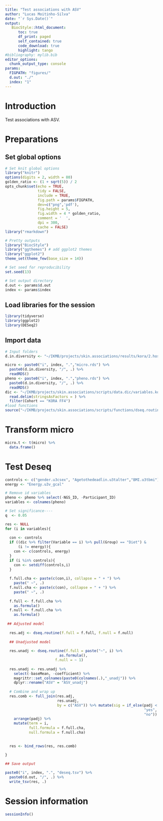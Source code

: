 ```yaml
---
title: "Test associations with ASV"
author: "Lucas Moitinho-Silva"
date: "`r Sys.Date()`"
output:
   BiocStyle::html_document:
      toc: true
      df_print: paged
      self_contained: true
      code_download: true
      highlight: tango
#bibliography: mylib.bib
editor_options:
  chunk_output_type: console
params:
  FIGPATH: "figures/"
  d.out: "./"
  index: "1"
---
```



# Introduction

Test associations with ASV.

# Preparations

## Set global options

```r
# Set knit global options
library("knitr")
options(digits = 2, width = 80)
golden_ratio <- (1 + sqrt(5)) / 2
opts_chunk$set(echo = TRUE,
               tidy = FALSE,
               include = TRUE,
               fig.path = params$FIGPATH,
               dev=c("png",'pdf'),
               fig.height = 5,
               fig.width = 4 * golden_ratio,
               comment = '  ',
               dpi = 300,
               cache = FALSE)
library("rmarkdown")

# Pretty outputs
library("BiocStyle")
library("ggthemes") # add ggplot2 themes
library("ggplot2")
theme_set(theme_few(base_size = 14))

# Set seed for reproducibility
set.seed(13)

# Set output directory
d.out <- params$d.out
index <- params$index
```


## Load libraries for the session

```r
library(tidyverse)
library(ggplot2)
library(DESeq2)
```

## Import data
```r
# Input folders
d.in.diversity <- "~/IKMB/projects/skin.associations/results/kora/2.host.trait.set/2.get.diversity"

micro <- paste0("i", index, ".","micro.rds") %>% 
  paste0(d.in.diversity, "/", .) %>% 
  readRDS()
pheno <- paste0("i", index, ".","pheno.rds") %>% 
  paste0(d.in.diversity, "/", .) %>% 
  readRDS()
dic <- "~/IKMB/projects/skin.associations/scripts/data.dic/variables.kora.pop.tsv" %>% 
  read.delim(stringsAsFactors = ) %>% 
  filter(Cohort == "KORA FF4")
#load functions
source("~/IKMB/projects/skin.associations/scripts/functions/dseq.routine.R")
```


# Transform micro

```r
micro.t <- t(micro) %>% 
  data.frame()
```

# Test Deseq


```r
controls <- c("gender.u3csex", "Agetothedeadlin.u3talter","BMI.u3tbmi")
energy <- "Energy.u3v_gcal"

# Remove id variables
pheno <- pheno %>% select(-NGS_ID, -Participant_ID)
variables <- colnames(pheno)

# Set significance----
q  <- 0.05

res <- NULL
for (i in variables){
  
  con <- controls
  if ((dic %>% filter(Variable == i) %>% pull(Group) == "Diet") &
      (i != energy)){
    con <- c(controls, energy)
  }
  if (i %in% controls){
    con <- setdiff(controls,i)
  }
  
  f.full.cha <- paste(c(con,i), collapse = " + ") %>% 
    paste(" ~", .)
  f.null.cha <- paste(c(con), collapse = " + ") %>% 
    paste(" ~", .)
  
  f.full <- f.full.cha %>% 
    as.formula()
  f.null <- f.null.cha %>% 
    as.formula()
  
 ## Adjusted model
  
  res.adj <- dseq.routine(f.full = f.full, f.null = f.null) 
  
  ## Unadjusted model
  
  res.unadj <- dseq.routine(f.full = paste("~", i) %>% 
                         as.formula(),
                       f.null = ~ 1) 
  
  res.unadj <- res.unadj %>% 
    select(-baseMean, -coefficient) %>% 
    magrittr::set_colnames(paste0(colnames(.),"_unadj")) %>% 
    dplyr::rename("ASV" = "ASV_unadj") 
  
  # Combine and wrap up
  res.comb <- full_join(res.adj,
                        res.unadj,
                        by = c("ASV")) %>% mutate(sig = if_else(padj < 0.05,
                                                                "yes",
                                                                "no")) %>% 
    arrange(padj) %>%  
    mutate(term = i,
           full.formula = f.full.cha,
           null.formula = f.null.cha)
  
  
  res <- bind_rows(res, res.comb)
  
}

## Save output

paste0("i", index, ".", "deseq.tsv") %>% 
  paste0(d.out, "/", .) %>% 
  write_tsv(res, .)

```

# Session information

```r
sessionInfo()
```
